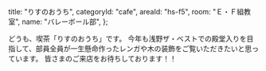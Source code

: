   title: "りすのおうち",
  categoryId: "cafe",
  areaId: "hs-f5",
  room: "Ｅ・Ｆ組教室",
  name: "バレーボール部",
};

どうも、喫茶「りすのおうち」です。
今年も浅野ザ・ベストでの殿堂入りを目指して、部員全員が一生懸命作ったレンガや木の装飾をご覧いただきたいと思っています。
皆さまのご来店をお待ちしております！！
